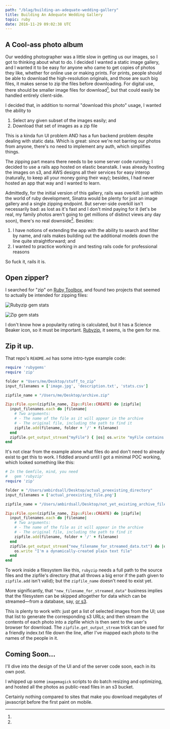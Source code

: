 ```yaml
---
path: "/blag/building-an-adequate-wedding-gallery"
title: Building An Adequate Wedding Gallery
topic: ruby
date: 2016-11-29 09:02:38 UTC
---
```


## A Cool-ass photo album

Our wedding photographer was a little slow in getting us our images, so I got
to thinking about what to do. I decided I wanted a static image gallery, and I
wanted it to be easy for anyone who came to get copies of photos they like,
whether for online use or making prints. For prints, people should be able to
download the high-resolution originals, and those are such big files, it makes
sense to zip the files before downloading. For digital use, there should be
smaller image files for download[^1],
but that could easily be handled entirely client-side.

I decided that, in addition to normal "download this photo" usage, I wanted the
ability to

1. Select any given subset of the images easily; and
1. Download that set of images as a zip file

This is a kinda fun UI problem AND has a fun backend problem despite dealing
with static data. Which is great: since we're not barring our photos from
anyone, there's no need to implement any auth, which simplifies things.

The zipping part means there needs to be some server code running; I decided to use
a rails app hosted on elastic beanstalk. I was already hosting the images on
s3, and AWS designs all their services for easy interop (naturally, to keep all
your money going their way); besides, I had never hosted an app that way and I
wanted to learn.

Admittedly, for the initial version of this gallery, rails was overkill: just
within the world of ruby development, Sinatra would be plenty for just an image
gallery and a single zipping endpoint. But server-side overkill isn't
necessarily bad: as lost as it's fast and I don't mind paying for it (let's be
real, my family photos aren't going to get millions of distinct views any day
soon), there's no real downside[^2]. Besides:

1. I have notions of extending the app with the ability to search and filter by
   name, and rails makes building out the additional models down the line quite
   straightforward; and
1. I wanted to practice working in and testing rails code for professional reasons

So fuck it, rails it is.

## Open zipper?

I searched for "zip" on [Ruby
Toolbox](https://www.ruby-toolbox.com/search?q=zip), and found two projects
that seemed to actually be intended for zipping files:

![Rubyzip gem stats](../../rubyzip-gem-stats.png)

![Zip gem stats](../../zip-gem-stats.png)

I don't know how a popularity rating is calculated, but it has a Science Beaker
icon, so it must be important. [Rubyzip](https://github.com/rubyzip/rubyzip),
it seems, is the gem for me.

## Zip it up.

That repo's `README.md` has some intro-type example code:

```ruby
require 'rubygems'
require 'zip'

folder = "Users/me/Desktop/stuff_to_zip"
input_filenames = ['image.jpg', 'description.txt', 'stats.csv']

zipfile_name = "/Users/me/Desktop/archive.zip"

Zip::File.open(zipfile_name, Zip::File::CREATE) do |zipfile|
  input_filenames.each do |filename|
    # Two arguments:
    # - The name of the file as it will appear in the archive
    # - The original file, including the path to find it
    zipfile.add(filename, folder + '/' + filename)
  end
  zipfile.get_output_stream("myFile") { |os| os.write "myFile contains just this" }
end
```

It's not clear from the example alone what files do and don't need to already
exist to get this to work. I fiddled around until I got a minimal POC working,
which looked something like this:

```ruby
# In the Gemfile, mind, you need
#   gem 'rubyzip'
require 'zip'

folder = "/Users/ambirdsall/Desktop/actual_preexisting_directory"
input_filenames = ['actual_preexisting_file.png']

zipfile_name = "/Users/ambirdsall/Desktop/not_yet_existing_archive_file.zip"

Zip::File.open(zipfile_name, Zip::File::CREATE) do |zipfile|
  input_filenames.each do |filename|
    # Two arguments:
    # - The name of the file as it will appear in the archive
    # - The original file, including the path to find it
    zipfile.add(filename, folder + '/' + filename)
  end
  zipfile.get_output_stream("new_filename_for_streamed_data.txt") do |os|
    os.write "I'm a dynamically-created plain text file"
  end
end
```

To work inside a filesystem like this, `rubyzip` needs a full path to the
source files and the zipfile's directory (that all throws a big error if the
path given to `zipfile.add` isn't valid); but the `zipfile_name` doesn't need to
exist yet.

More significantly, that `"new_filename_for_streamed_data"` business implies
that the filesystem can be skipped altogether for data which can be
streamed—from a database, say, [or s3](https://github.com/ambirdsall/wedding_photos/blob/383ddcb249c657bfbf944533373d7d560cea11ab/app/actors/photo_fetcher.rb#L12-L16).

This is plenty to work with: just get a list of selected images from the UI;
use that list to generate the corresponding s3 URLs; and then stream the
contents of each photo into a zipfile which is then sent to the user's browser
for download. The `zipfile.get_output_stream` trick can be used for a friendly
index.txt file down the line, after I've mapped each photo to the names of the
people in it.

## Coming Soon...

I'll dive into the design of the UI and of the server code soon, each in its own post.

[^1]:

  I whipped up some `imagemagick` scripts to do batch resizing and
  optimizing, and hosted all the photos as public-read files in an s3 bucket.

[^2]:

  Certainly nothing compared to sites that make you download megabytes of
  javascript before the first paint on mobile.
